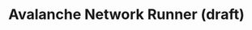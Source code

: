 ---
title: Avalanche Network Runner (draft)
description: Learn about the initial token allocation and configure in your EVM blockchain.
updated: 2024-05-31
authors: [ashucoder9]
---